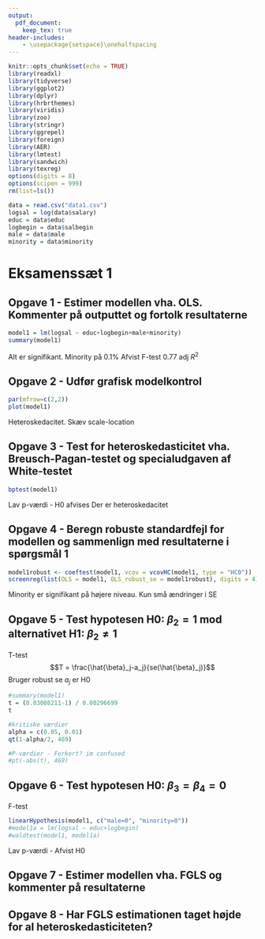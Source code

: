 ```yaml
---
output: 
  pdf_document:
    keep_tex: true
header-includes:
    - \usepackage{setspace}\onehalfspacing
---
```


```r
knitr::opts_chunk$set(echo = TRUE)
library(readxl)
library(tidyverse)
library(ggplot2)
library(dplyr)
library(hrbrthemes)
library(viridis)
library(zoo)
library(stringr)
library(ggrepel)
library(foreign)
library(AER)
library(lmtest)
library(sandwich)
library(texreg)
options(digits = 8)
options(scipen = 999)
rm(list=ls())
```

```r
data = read.csv("data1.csv")
logsal = log(data$salary)
educ = data$educ
logbegin = data$salbegin
male = data$male
minority = data$minority
```


# Eksamenssæt 1

## Opgave 1 - Estimer modellen vha. OLS. Kommenter på outputtet og fortolk resultaterne
```r
model1 = lm(logsal ~ educ+logbegin+male+minority)
summary(model1)
```
Alt er signifikant. Minority på 0.1%
Afvist F-test
0.77 adj $R^2$

## Opgave 2 - Udfør grafisk modelkontrol
```r
par(mfrow=c(2,2))
plot(model1)
```
Heteroskedacitet.
Skæv scale-location

## Opgave 3 - Test for heteroskedasticitet vha. Breusch-Pagan-testet og specialudgaven af White-testet
```r
bptest(model1)
```
Lav p-værdi - H0 afvises
Der er heteroskedacitet

## Opgave 4 - Beregn robuste standardfejl for modellen og sammenlign med resultaterne i spørgsmål 1
```r
model1robust <- coeftest(model1, vcov = vcovHC(model1, type = "HC0"))
screenreg(list(OLS = model1, OLS_robust_se = model1robust), digits = 4)
```
Minority er signifikant på højere niveau. Kun små ændringer i SE

## Opgave 5 - Test hypotesen H0: $\beta_2 = 1$ mod alternativet H1: $\beta_2 \neq 1$
T-test
$$T = \frac{\hat{\beta}_j-a_j}{se(\hat{\beta}_j)}$$
Bruger robust se
$a_j$ er H0
```r
#summary(model1)
t = (0.03008211-1) / 0.00296699
t

#kritiske værdier
alpha = c(0.05, 0.01)
qt(1-alpha/2, 469)

#P-værdier - Forkert? im confused
#pt(-abs(t), 469)
```


## Opgave 6 - Test hypotesen H0: $\beta_3 = \beta_4 = 0$
F-test
```r
linearHypothesis(model1, c("male=0", "minority=0"))
#model1a = lm(logsal ~ educ+logbegin)
#waldtest(model1, model1a)
```
Lav p-værdi - Afvist H0

## Opgave 7 - Estimer modellen vha. FGLS og kommenter på resultaterne



## Opgave 8 - Har FGLS estimationen taget højde for al heteroskedasticiteten?


